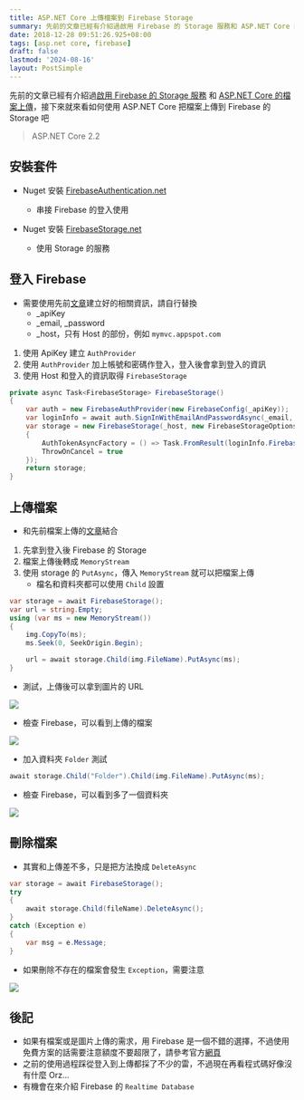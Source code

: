 ```yaml
---
title: ASP.NET Core 上傳檔案到 Firebase Storage
summary: 先前的文章已經有介紹過啟用 Firebase 的 Storage 服務和 ASP.NET Core 的檔案上傳，接下來就來看如何使用 ASP.NET Core 把檔案上傳到 Firebase 的 Storage 吧
date: 2018-12-28 09:51:26.925+08:00
tags: [asp.net core, firebase]
draft: false
lastmod: '2024-08-16'
layout: PostSimple
---
```


先前的文章已經有介紹過[啟用 Firebase 的 Storage 服務](/blog/firebase-create-project-user-enable-storage) 和 [ASP.NET Core 的檔案上傳](/blog/asp-net-core-file-upload)，接下來就來看如何使用 ASP.NET Core 把檔案上傳到 Firebase 的 Storage 吧

> ASP.NET Core 2.2

## 安裝套件

- Nuget 安裝 [FirebaseAuthentication.net](https://www.nuget.org/packages/FirebaseAuthentication.net)

  - 串接 Firebase 的登入使用

- Nuget 安裝 [FirebaseStorage.net](https://www.nuget.org/packages/FirebaseStorage.net)
  - 使用 Storage 的服務

## 登入 Firebase

- 需要使用先前[文章](/blog/firebase-create-project-user-enable-storage)建立好的相關資訊，請自行替換
  - \_apiKey
  - \_email, \_password
  - \_host，只有 Host 的部份，例如 `mymvc.appspot.com`

1. 使用 ApiKey 建立 `AuthProvider`
2. 使用 `AuthProvider` 加上帳號和密碼作登入，登入後會拿到登入的資訊
3. 使用 Host 和登入的資訊取得 `FirebaseStorage`

```csharp
private async Task<FirebaseStorage> FirebaseStorage()
{
    var auth = new FirebaseAuthProvider(new FirebaseConfig(_apiKey));
    var loginInfo = await auth.SignInWithEmailAndPasswordAsync(_email, _password);
    var storage = new FirebaseStorage(_host, new FirebaseStorageOptions
    {
        AuthTokenAsyncFactory = () => Task.FromResult(loginInfo.FirebaseToken),
        ThrowOnCancel = true
    });
    return storage;
}
```

## 上傳檔案

- 和先前檔案上傳的[文章](/blog/asp-net-core-file-upload)結合

1. 先拿到登入後 Firebase 的 Storage
2. 檔案上傳後轉成 `MemoryStream`
3. 使用 storage 的 `PutAsync`，傳入 `MemoryStream` 就可以把檔案上傳
   - 檔名和資料夾都可以使用 `Child` 設置

```csharp
var storage = await FirebaseStorage();
var url = string.Empty;
using (var ms = new MemoryStream())
{
	img.CopyTo(ms);
	ms.Seek(0, SeekOrigin.Begin);

	url = await storage.Child(img.FileName).PutAsync(ms);
}
```

- 測試，上傳後可以拿到圖片的 URL

![](/static/images/404.webp)

- 檢查 Firebase，可以看到上傳的檔案

![](/static/images/404.webp)

- 加入資料夾 `Folder` 測試

```csharp
await storage.Child("Folder").Child(img.FileName).PutAsync(ms);
```

- 檢查 Firebase，可以看到多了一個資料夾

![](/static/images/404.webp)

## 刪除檔案

- 其實和上傳差不多，只是把方法換成 `DeleteAsync`

```csharp
var storage = await FirebaseStorage();
try
{
    await storage.Child(fileName).DeleteAsync();
}
catch (Exception e)
{
    var msg = e.Message;
}
```

- 如果刪除不存在的檔案會發生 `Exception`，需要注意

![](/static/images/404.webp)

## 後記

- 如果有檔案或是圖片上傳的需求，用 Firebase 是一個不錯的選擇，不過使用免費方案的話需要注意額度不要超限了，請參考官方[網頁](https://firebase.google.com/pricing/)
- 之前的使用過程踩從登入到上傳都採了不少的雷，不過現在再看程式碼好像沒有什麼 Orz...
- 有機會在來介紹 Firebase 的 `Realtime Database`
